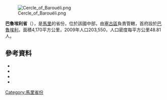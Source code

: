 [[Image:Cercle_of_Barouéli.png|right]]

'''巴魯埃利省'''（{{lang-fr|Cercle de Barouéli}}），是[[馬里|馬里]]的省份，位於該國中部，由[[塞古區|塞古區]]負責管轄，首府設於[[巴魯埃利|巴魯埃利]]，面積4,170平方公里，2009年人口203,550，人口密度每平方公里48.81人。

==參考資料==
*{{citation | title=Synthèsis des Plans de Securité Alimentaire des Communes du Cercle de Barouéli 2008-2012 | publisher=Commissariat à la Sécurité Alimentaire, République du Mali, USAID-Mali | year=2008 | url=http://www.aec.msu.edu/fs2/mali_fd_strtgy/plans/segou/baraoueli/psa_synthese_cercle_baroueli.pdf | language=fr | accessdate=2015-07-10 | archive-date=2011-09-06 | archive-url=https://web.archive.org/web/20110906162455/http://www.aec.msu.edu/fs2/mali_fd_strtgy/plans/segou/baraoueli/psa_synthese_cercle_baroueli.pdf | dead-url=yes }}
*{{citation | url=http://instat.gov.ml/documentation/segou.pdf | publisher=République de Mali: Institut National de la Statistique | title=Resultats Provisoires RGPH 2009 (Région de Ségou) | language=fr | accessdate=2015-07-10 | archive-date=2011-07-22 | archive-url=https://web.archive.org/web/20110722215805/http://instat.gov.ml/documentation/segou.pdf | dead-url=no }}
*{{citation | year=1999 | title=Loi N°99-035/ du 10 Aout 1999 Portant Création des Collectivités Territoriales de Cercles et de Régions | url=http://www.matcl.gov.ml/PDF/LoiCreationCercleReg.pdf | publisher=Ministère de l'Administration Territoriales et des Collectivités Locales, République du Mali | language=fr | deadurl=yes | archiveurl=https://web.archive.org/web/20120309073942/http://www.matcl.gov.ml/PDF/LoiCreationCercleReg.pdf | archivedate=2012-03-09 }}
*{{citation | title=Communes de la Région de Ségou | publisher=Ministère de l’administration territoriale et des collectivités locales, République du Mali | url=http://www.matcl.gov.ml/pdf/ComRegSegou.pdf | language=fr | deadurl=yes | archiveurl=https://www.webcitation.org/6AnaeXgXv?url=http://www.matcl.gov.ml/pdf/ComRegSegou.pdf | archivedate=2012-09-19 }}

{{coord|13|00|N|6|40|W|dim:120000_region:ML-4_type:adm2nd_source:dewiki|display=title}}

{{塞古區}}

[[Category:馬里省份|Category:馬里省份]]


{{Mali-geo-stub}}